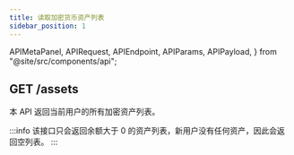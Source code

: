 ```yaml
---
title: 读取加密货币资产列表
sidebar_position: 1
---
```


  APIMetaPanel,
  APIRequest,
  APIEndpoint,
  APIParams,
  APIPayload,
} from "@site/src/components/api";


## GET /assets

本 API 返回当前用户的所有加密资产列表。

<APIEndpoint url="/assets" />

<APIMetaPanel scope="ASSETS:READ" scopeNote="" />

<APIRequest title="Get Assets" url="/assets" />

<RespAssets />

:::info
该接口只会返回余额大于 0 的资产列表，新用户没有任何资产，因此会返回空列表。
:::

